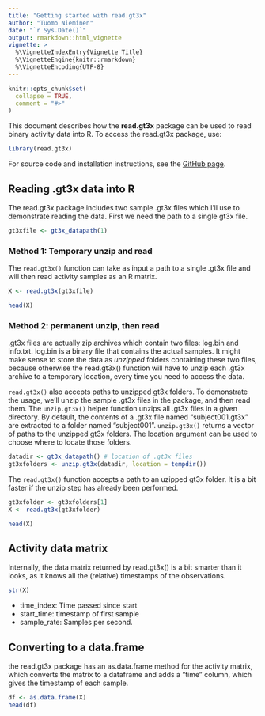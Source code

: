 ```yaml
---
title: "Getting started with read.gt3x"
author: "Tuomo Nieminen"
date: "`r Sys.Date()`"
output: rmarkdown::html_vignette
vignette: >
  %\VignetteIndexEntry{Vignette Title}
  %\VignetteEngine{knitr::rmarkdown}
  %\VignetteEncoding{UTF-8}
---
```


```r
knitr::opts_chunk$set(
  collapse = TRUE,
  comment = "#>"
)
```

This document describes how the **read.gt3x** package can be used to read binary activity data into R. To access the read.gt3x package, use:

```r
library(read.gt3x)
```

For source code and installation instructions, see the [GitHub page](https://github.com/THLfi/read.gt3x).

## Reading .gt3x data into R

The read.gt3x package includes two sample .gt3x files which I'll use to demonstrate reading the data. First we need the path to a single gt3x file.

```r
gt3xfile <- gt3x_datapath(1)
```


### Method 1: Temporary unzip and read

The `read.gt3x()` function can take as input a path to a single .gt3x file and will then read activity samples as an R matrix.

```r
X <- read.gt3x(gt3xfile)
```

```r
head(X)
```


### Method 2: permanent unzip, then read

.gt3x files are actually zip archives which contain two files: log.bin and info.txt. log.bin is a binary file that contains the actual samples. It might make sense to store the data as *unzipped* folders containing these two files, because otherwise the read.gt3x() function will have to unzip each .gt3x archive to a temporary location, every time you need to access the data. 

`read.gt3x()` also accepts paths to unzipped gt3x folders. To demonstrate the usage, we'll unzip the sample .gt3x files in the package, and then read them. The `unzip.gt3x()` helper function unzips all .gt3x files in a given directory. By default, the contents of a .gt3x file named "subject001.gt3x" are extracted to a folder named "subject001". `unzip.gt3x()` returns a vector of paths to the unzipped gt3x folders. The location argument can be used to choose where to locate those folders.

```r
datadir <- gt3x_datapath() # location of .gt3x files
gt3xfolders <- unzip.gt3x(datadir, location = tempdir())
```

The `read.gt3x()` function accepts a path to an uzipped gt3x folder. It is a bit faster if the unzip step has already been performed.

```r
gt3xfolder <- gt3xfolders[1]
X <- read.gt3x(gt3xfolder)
```

```r
head(X)
```

## Activity data matrix

Internally, the data matrix returned by read.gt3x() is a bit smarter than it looks, as it knows all the (relative) timestamps of the observations.  

```r
str(X)
```

- time_index: Time passed since start
- start_time: timestamp of first sample
- sample_rate: Samples per second.

## Converting to a data.frame

the read.gt3x package has an as.data.frame method for the activity matrix, which converts the matrix to a dataframe and adds a "time" column, which gives the timestamp of each sample.

```r
df <- as.data.frame(X)
head(df)
```

